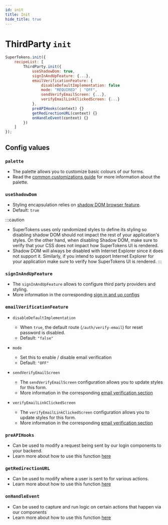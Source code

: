 ```yaml
---
id: init
title: Init
hide_title: true
---
```


# ThirdParty `init`

```jsx
SuperTokens.init({
    recipeList: [
        ThirdParty.init({
            useShadowDom: true,
            signInAndUpFeature: {...},
            emailVerificationFeature: {
                disableDefaultImplementation: false
                mode: "REQUIRED" | "OFF",
                sendVerifyEmailScreen: {...},
                verifyEmailLinkClickedScreen: {...}
            },
            preAPIHooks(context) {}
            getRedirectionURL(context) {}
            onHandleEvent(context) {}
        })
    ]
});
```

## Config values

### `palette`
- The palette allows you to customize basic colours of our forms.
- Read the [common customizations guide](/docs/thirdparty/common-customizations/styling/changing-colours) for more information about the palette.

### `useShadowDom`
- Styling encapsulation relies on [shadow DOM browser feature](https://developer.mozilla.org/en-US/docs/Web/Web_Components/Using_shadow_DOM). 
- Default: `true`

:::caution
- SuperTokens uses only randomized styles to define its styling so disabling shadow DOM  should not impact the rest of your application's styles. On the other hand, when disabling Shadow DOM, make sure to verify that your CSS does not impact how SuperTokens UI is rendered.
- Shadow DOM will always be disabled with Internet Explorer since it does not support it. Similarly, if you intend to support Internet Explorer for your application make sure to verify how SuperTokens UI is rendered.
:::


### `signInAndUpFeature`
- The `signInAndUpFeature` allows to configure third party providers and styling.
- More information in the corresponding [sign in and up configs](./config/sign-in-and-up)

### `emailVerificationFeature`

- `disableDefaultImplementation`
    - When `true`, the default route (`/auth/verify-email`) for reset password is disabled.
    - Default: `"false"`

- `mode`
    - Set this to enable / disable email verification
    - Default: `"OFF"`

- `sendVerifyEmailScreen`
    - The `sendVerifyEmailScreen` configuration allows you to update styles for this form.
    - More information in the corresponding [email verification section](./config/email-verification#sendverifyemailscreen-config-values)

- `verifyEmailLinkClickedScreen`
    - The `verifyEmailLinkClickedScreen` configuration allows you to update styles for this form.
    - More information in the corresponding [email verification section](./config/email-verification#verifyemaillinkclickedscreen-config-values)

### `preAPIHooks`
- Can be used to modify a request being sent by our login components to your backend.
- Learn more about how to use this function [here](/docs/thirdparty/advanced-customizations/frontend-hooks/pre-api)

### `getRedirectionURL`
- Can be used to modify where a user is sent to for various actions.
- Learn more about how to use this function [here](/docs/thirdparty/advanced-customizations/frontend-hooks/handle-event)

### `onHandleEvent`
- Can be used to capture and run logic on certain actions that happen via our components
- Learn more about how to use this function [here](/docs/thirdparty/advanced-customizations/frontend-hooks/redirection-callback)